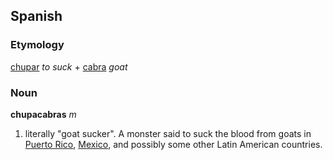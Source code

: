 ==Spanish==
===Etymology===
[[chupar]] ''to suck'' + [[cabra]] ''goat''
===Noun===
'''chupacabras''' ''m''

# literally "goat sucker". A monster said to suck the blood from goats in [[Puerto Rico]], [[Mexico]], and possibly some other Latin American countries.